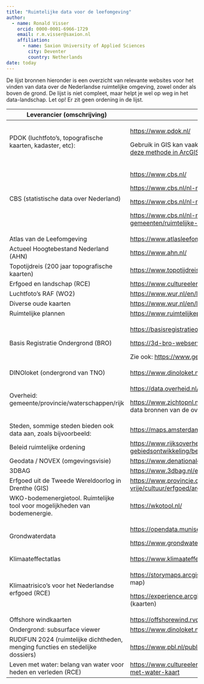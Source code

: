 ```yaml
---
title: "Ruimtelijke data voor de leefomgeving"
author:
  - name: Ronald Visser
    orcid: 0000-0001-6966-1729
    email: r.m.visser@saxion.nl
    affiliation: 
      - name: Saxion University of Applied Sciences
        city: Deventer
        country: Netherlands
date: today
---
```


De lijst bronnen hieronder is een overzicht van relevante websites voor het vinden van data over de Nederlandse ruimtelijke omgeving, zowel onder als boven de grond. De lijst is niet compleet, maar helpt je wel op weg in het data-landschap. Let op! Er zit geen ordening in de lijst.

+--------------------------------------------------------------------------------+------------------------------------------------------------------------------------------------------------------------------------------------------------------------------------------------------------------------------------------------------------------------------+
| Leverancier (omschrijving)                                                     | Link                                                                                                                                                                                                                                                                         |
+================================================================================+==============================================================================================================================================================================================================================================================================+
| PDOK (luchtfoto's, topografische kaarten, kadaster, etc):                      | <https://www.pdok.nl/>                                                                                                                                                                                                                                                       |
|                                                                                |                                                                                                                                                                                                                                                                              |
|                                                                                | Gebruik in GIS kan vaak direct in de software, zoals via een [plugin in QGIS](https://plugins.qgis.org/plugins/pdokservicesplugin/) of middels [deze methode in ArcGIS](https://www.esri.nl/nl-nl/support/technische-artikelen/arcgis-pro/pdok-services-gebruiken-in-arcgis) |
+--------------------------------------------------------------------------------+------------------------------------------------------------------------------------------------------------------------------------------------------------------------------------------------------------------------------------------------------------------------------+
| CBS (statistische data over Nederland)                                         | <https://www.cbs.nl/>                                                                                                                                                                                                                                                        |
|                                                                                |                                                                                                                                                                                                                                                                              |
|                                                                                | <https://www.cbs.nl/nl-nl/dossier/nederland-regionaal/geografische-data>                                                                                                                                                                                                     |
|                                                                                |                                                                                                                                                                                                                                                                              |
|                                                                                | <https://www.cbs.nl/nl-nl/dossier/nederland-regionaal/wijk-en-buurtstatistieken>                                                                                                                                                                                             |
|                                                                                |                                                                                                                                                                                                                                                                              |
|                                                                                | <https://www.cbs.nl/nl-nl/dossier/nederland-regionaal/informatie-voor-gemeenten/ruimtelijke-statistieken>                                                                                                                                                                    |
+--------------------------------------------------------------------------------+------------------------------------------------------------------------------------------------------------------------------------------------------------------------------------------------------------------------------------------------------------------------------+
| Atlas van de Leefomgeving                                                      | <https://www.atlasleefomgeving.nl/>                                                                                                                                                                                                                                          |
+--------------------------------------------------------------------------------+------------------------------------------------------------------------------------------------------------------------------------------------------------------------------------------------------------------------------------------------------------------------------+
| Actueel Hoogtebestand Nederland (AHN)                                          | <https://www.ahn.nl/>                                                                                                                                                                                                                                                        |
+--------------------------------------------------------------------------------+------------------------------------------------------------------------------------------------------------------------------------------------------------------------------------------------------------------------------------------------------------------------------+
| Topotijdreis (200 jaar topografische kaarten)                                  | <https://www.topotijdreis.nl/>                                                                                                                                                                                                                                               |
+--------------------------------------------------------------------------------+------------------------------------------------------------------------------------------------------------------------------------------------------------------------------------------------------------------------------------------------------------------------------+
| Erfgoed en landschap (RCE)                                                     | <https://www.cultureelerfgoed.nl/onderwerpen/bronnen-en-kaarten/overzicht>                                                                                                                                                                                                   |
+--------------------------------------------------------------------------------+------------------------------------------------------------------------------------------------------------------------------------------------------------------------------------------------------------------------------------------------------------------------------+
| Luchtfoto's RAF (WO2)                                                          | <https://www.wur.nl/en/library/special-collections/aerial-photographs.htm>                                                                                                                                                                                                   |
+--------------------------------------------------------------------------------+------------------------------------------------------------------------------------------------------------------------------------------------------------------------------------------------------------------------------------------------------------------------------+
| Diverse oude kaarten                                                           | <https://www.wur.nl/en/library/special-collections/maps-atlases.htm>                                                                                                                                                                                                         |
+--------------------------------------------------------------------------------+------------------------------------------------------------------------------------------------------------------------------------------------------------------------------------------------------------------------------------------------------------------------------+
| Ruimtelijke plannen                                                            | <https://www.ruimtelijkeplannen.nl/home>                                                                                                                                                                                                                                     |
+--------------------------------------------------------------------------------+------------------------------------------------------------------------------------------------------------------------------------------------------------------------------------------------------------------------------------------------------------------------------+
| Basis Registratie Ondergrond (BRO)                                             | <https://basisregistratieondergrond.nl/>                                                                                                                                                                                                                                     |
|                                                                                |                                                                                                                                                                                                                                                                              |
|                                                                                | <https://3d-bro-webservices-esrinl-content.hub.arcgis.com/> (3D-bronnen)                                                                                                                                                                                                     |
|                                                                                |                                                                                                                                                                                                                                                                              |
|                                                                                | Zie ook: <https://www.geologischedienst.nl/producten/>                                                                                                                                                                                                                       |
+--------------------------------------------------------------------------------+------------------------------------------------------------------------------------------------------------------------------------------------------------------------------------------------------------------------------------------------------------------------------+
| DINOloket (ondergrond van TNO)                                                 | <https://www.dinoloket.nl/>                                                                                                                                                                                                                                                  |
+--------------------------------------------------------------------------------+------------------------------------------------------------------------------------------------------------------------------------------------------------------------------------------------------------------------------------------------------------------------------+
| Overheid: gemeente/provincie/waterschappen/rijk                                | <https://data.overheid.nl/datasets> (diverse datasets)                                                                                                                                                                                                                       |
|                                                                                |                                                                                                                                                                                                                                                                              |
|                                                                                | <https://www.zichtopnl.nl/datafundament/dataproducten/default.aspx> (overzicht van data bronnen van de overheid)                                                                                                                                                             |
+--------------------------------------------------------------------------------+------------------------------------------------------------------------------------------------------------------------------------------------------------------------------------------------------------------------------------------------------------------------------+
| Steden, sommige steden bieden ook data aan, zoals bijvoorbeeld:                | <https://maps.amsterdam.nl/open_geodata/>                                                                                                                                                                                                                                    |
+--------------------------------------------------------------------------------+------------------------------------------------------------------------------------------------------------------------------------------------------------------------------------------------------------------------------------------------------------------------------+
| Beleid ruimtelijke ordening                                                    | <https://www.rijksoverheid.nl/onderwerpen/ruimtelijke-ordening-en-gebiedsontwikkeling/beleid-ruimtelijke-ordening>                                                                                                                                                           |
+--------------------------------------------------------------------------------+------------------------------------------------------------------------------------------------------------------------------------------------------------------------------------------------------------------------------------------------------------------------------+
| Geodata / NOVEX (omgevingsvisie)                                               | <https://www.denationaleomgevingsvisie.nl/novex/ruimtelijke+data/default.aspx>                                                                                                                                                                                               |
+--------------------------------------------------------------------------------+------------------------------------------------------------------------------------------------------------------------------------------------------------------------------------------------------------------------------------------------------------------------------+
| 3DBAG                                                                          | <https://www.3dbag.nl/en/viewer>                                                                                                                                                                                                                                             |
+--------------------------------------------------------------------------------+------------------------------------------------------------------------------------------------------------------------------------------------------------------------------------------------------------------------------------------------------------------------------+
| Erfgoed uit de Tweede Wereldoorlog in Drenthe (GIS)                            | <https://www.provincie.drenthe.nl/onderwerpen/cultuur-sport-vrije/cultuur/erfgoed/archeologie/erfgoed-tweede/>                                                                                                                                                               |
+--------------------------------------------------------------------------------+------------------------------------------------------------------------------------------------------------------------------------------------------------------------------------------------------------------------------------------------------------------------------+
| WKO-bodemenergietool. Ruimtelijke tool voor mogelijkheden van bodemenergie.    | <https://wkotool.nl/>                                                                                                                                                                                                                                                        |
+--------------------------------------------------------------------------------+------------------------------------------------------------------------------------------------------------------------------------------------------------------------------------------------------------------------------------------------------------------------------+
| Grondwaterdata                                                                 | <https://opendata.munisense.net/>                                                                                                                                                                                                                                            |
|                                                                                |                                                                                                                                                                                                                                                                              |
|                                                                                | <https://www.grondwatertools.nl/gwsinbeeld/>                                                                                                                                                                                                                                 |
+--------------------------------------------------------------------------------+------------------------------------------------------------------------------------------------------------------------------------------------------------------------------------------------------------------------------------------------------------------------------+
| Klimaateffectatlas                                                             | <https://www.klimaateffectatlas.nl/nl/>                                                                                                                                                                                                                                      |
+--------------------------------------------------------------------------------+------------------------------------------------------------------------------------------------------------------------------------------------------------------------------------------------------------------------------------------------------------------------------+
| Klimaatrisico's voor het Nederlandse erfgoed (RCE)                             | <https://storymaps.arcgis.com/stories/02252ae6ffcc4e178577eab18ff59035> (story map)                                                                                                                                                                                          |
|                                                                                |                                                                                                                                                                                                                                                                              |
|                                                                                | <https://experience.arcgis.com/experience/8c4532c402ef486ca991e496902ba491/> (kaarten)                                                                                                                                                                                       |
+--------------------------------------------------------------------------------+------------------------------------------------------------------------------------------------------------------------------------------------------------------------------------------------------------------------------------------------------------------------------+
| Offshore windkaarten                                                           | <https://offshorewind.rvo.nl/>                                                                                                                                                                                                                                               |
+--------------------------------------------------------------------------------+------------------------------------------------------------------------------------------------------------------------------------------------------------------------------------------------------------------------------------------------------------------------------+
| Ondergrond: subsurface viewer                                                  | <https://www.dinoloket.nl/subsurfaceviewer>                                                                                                                                                                                                                                  |
+--------------------------------------------------------------------------------+------------------------------------------------------------------------------------------------------------------------------------------------------------------------------------------------------------------------------------------------------------------------------+
| RUDIFUN 2024 (ruimtelijke dichtheden, menging functies en stedelijke dossiers) | <https://www.pbl.nl/publicaties/rudifun-2024>                                                                                                                                                                                                                                |
+--------------------------------------------------------------------------------+------------------------------------------------------------------------------------------------------------------------------------------------------------------------------------------------------------------------------------------------------------------------------+
| Leven met water: belang van water voor heden en verleden (RCE)                 | <https://www.cultureelerfgoed.nl/onderwerpen/bronnen-en-kaarten/overzicht/leven-met-water-kaart>                                                                                                                                                                             |
+--------------------------------------------------------------------------------+------------------------------------------------------------------------------------------------------------------------------------------------------------------------------------------------------------------------------------------------------------------------------+
